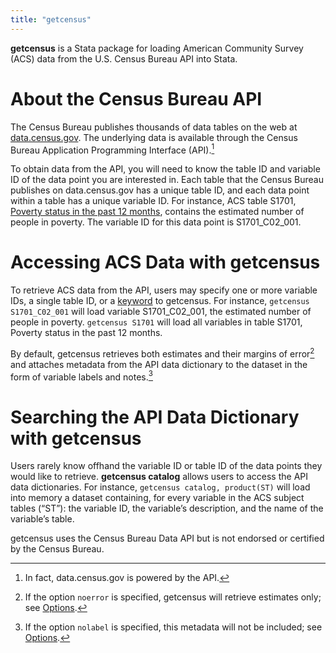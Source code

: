 ```yaml
---
title: "getcensus"
---
```


**getcensus** is a Stata package for loading American Community Survey (ACS) data from the U.S. Census Bureau API into Stata.

# About the Census Bureau API

The Census Bureau publishes thousands of data tables on the web at [data.census.gov](https://www.data.cenus.gov). The underlying data is available through the Census Bureau Application Programming Interface (API).[^1]

[^1]: In fact, data.census.gov is powered by the API.

To obtain data from the API, you will need to know the table ID and variable ID of the data point you are interested in. Each table that the Census Bureau publishes on data.census.gov has a unique table ID, and each data point within a table has a unique variable ID. For instance, ACS table S1701, [Poverty status in the past 12 months](https://data.census.gov/cedsci/table?tid=ACSST1Y2019.S1701&hidePreview=true), contains the estimated number of people in poverty. The variable ID for this data point is S1701_C02_001.

# Accessing ACS Data with getcensus

To retrieve ACS data from the API, users may specify one or more variable IDs, a single table ID, or a [keyword](keywords.qmd) to getcensus. For instance, `getcensus S1701_C02_001` will load variable S1701_C02_001, the estimated number of people in poverty. `getcensus S1701` will load all variables in table S1701, Poverty status in the past 12 months.

By default, getcensus retrieves both estimates and their margins of error[^2] and attaches metadata from the API data dictionary to the dataset in the form of variable labels and notes.[^3]

[^2]: If the option `noerror` is specified, getcensus will retrieve estimates only; see [Options](options.qmd).

[^3]: If the option `nolabel` is specified, this metadata will not be included; see [Options](options.qmd).

# Searching the API Data Dictionary with getcensus

Users rarely know offhand the variable ID or table ID of the data points they would like to retrieve. **getcensus catalog** allows users to access the API data dictionaries. For instance, `getcensus catalog, product(ST)` will load into memory a dataset containing, for every variable in the ACS subject tables ("ST"): the variable ID, the variable's description, and the name of the variable's table.

::: {.callout-note appearance="simple"}
getcensus uses the Census Bureau Data API but is not endorsed or certified by the Census Bureau.
:::
